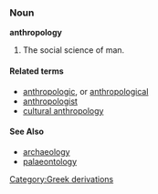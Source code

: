 ===Noun===
'''anthropology'''

#The social science of man.

====Related terms====
* [[anthropologic]], or [[anthropological]]
* [[anthropologist]]
* [[cultural anthropology]]

====See Also====
* [[archaeology]]
* [[palaeontology]]

[[Category:Greek derivations]]